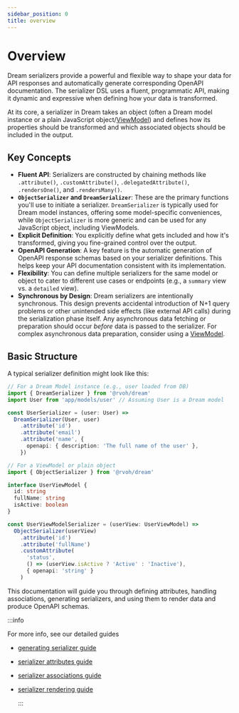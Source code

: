 ```yaml
---
sidebar_position: 0
title: overview
---
```


# Overview

Dream serializers provide a powerful and flexible way to shape your data for API responses and automatically generate corresponding OpenAPI documentation. The serializer DSL uses a fluent, programmatic API, making it dynamic and expressive when defining how your data is transformed.

At its core, a serializer in Dream takes an object (often a Dream model instance or a plain JavaScript object/[ViewModel](./view-models.mdx)) and defines how its properties should be transformed and which associated objects should be included in the output.

## Key Concepts

- **Fluent API**: Serializers are constructed by chaining methods like `.attribute()`, `.customAttribute()`, `.delegatedAttribute()`, `.rendersOne()`, and `.rendersMany()`.
- **`ObjectSerializer` and `DreamSerializer`**: These are the primary functions you'll use to initiate a serializer. `DreamSerializer` is typically used for Dream model instances, offering some model-specific conveniences, while `ObjectSerializer` is more generic and can be used for any JavaScript object, including ViewModels.
- **Explicit Definition**: You explicitly define what gets included and how it's transformed, giving you fine-grained control over the output.
- **OpenAPI Generation**: A key feature is the automatic generation of OpenAPI response schemas based on your serializer definitions. This helps keep your API documentation consistent with its implementation.
- **Flexibility**: You can define multiple serializers for the same model or object to cater to different use cases or endpoints (e.g., a `summary` view vs. a `detailed` view).
- **Synchronous by Design**: Dream serializers are intentionally synchronous. This design prevents accidental introduction of N+1 query problems or other unintended side effects (like external API calls) during the serialization phase itself. Any asynchronous data fetching or preparation should occur _before_ data is passed to the serializer. For complex asynchronous data preparation, consider using a [ViewModel](./view-models.mdx).

## Basic Structure

A typical serializer definition might look like this:

```typescript
// For a Dream Model instance (e.g., user loaded from DB)
import { DreamSerializer } from '@rvoh/dream'
import User from 'app/models/user' // Assuming User is a Dream model

const UserSerializer = (user: User) =>
  DreamSerializer(User, user)
    .attribute('id')
    .attribute('email')
    .attribute('name', {
      openapi: { description: 'The full name of the user' },
    })

// For a ViewModel or plain object
import { ObjectSerializer } from '@rvoh/dream'

interface UserViewModel {
  id: string
  fullName: string
  isActive: boolean
}

const UserViewModelSerializer = (userView: UserViewModel) =>
  ObjectSerializer(userView)
    .attribute('id')
    .attribute('fullName')
    .customAttribute(
      'status',
      () => (userView.isActive ? 'Active' : 'Inactive'),
      { openapi: 'string' }
    )
```

This documentation will guide you through defining attributes, handling associations, generating serializers, and using them to render data and produce OpenAPI schemas.

:::info

For more info, see our detailed guides

- [generating serializer guide](/docs/serializers/generating)
- [serializer attributes guide](/docs/serializers/attributes)
- [serializer associations guide](/docs/serializers/associations)
- [serializer rendering guide](/docs/serializers/render)

  :::
